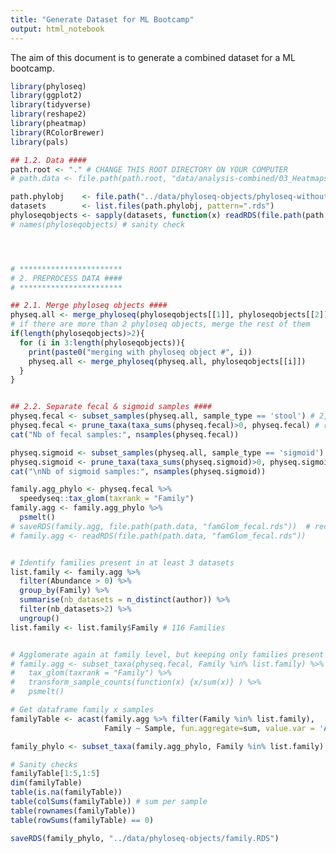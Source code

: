```yaml
---
title: "Generate Dataset for ML Bootcamp"
output: html_notebook
---
```


The aim of this document is to generate a combined dataset for a ML bootcamp.

```r
library(phyloseq)
library(ggplot2)
library(tidyverse)
library(reshape2)
library(pheatmap)
library(RColorBrewer)
library(pals)
```

```r
## 1.2. Data ####
path.root <- "." # CHANGE THIS ROOT DIRECTORY ON YOUR COMPUTER
# path.data <- file.path(path.root, "data/analysis-combined/03_Heatmaps")

path.phylobj    <- file.path("../data/phyloseq-objects/phyloseq-without-phylotree")
datasets        <- list.files(path.phylobj, pattern=".rds")
phyloseqobjects <- sapply(datasets, function(x) readRDS(file.path(path.phylobj, x)), USE.NAMES=T, simplify=F)
# names(phyloseqobjects) # sanity check




# ***********************
# 2. PREPROCESS DATA ####
# ***********************

## 2.1. Merge phyloseq objects ####
physeq.all <- merge_phyloseq(phyloseqobjects[[1]], phyloseqobjects[[2]]) # Merge first two phyloseq objects in the list
# if there are more than 2 phyloseq objects, merge the rest of them
if(length(phyloseqobjects)>2){
  for (i in 3:length(phyloseqobjects)){
    print(paste0("merging with phyloseq object #", i))
    physeq.all <- merge_phyloseq(physeq.all, phyloseqobjects[[i]])
  }
}


## 2.2. Separate fecal & sigmoid samples ####
physeq.fecal <- subset_samples(physeq.all, sample_type == 'stool') # 2,220 samples
physeq.fecal <- prune_taxa(taxa_sums(physeq.fecal)>0, physeq.fecal) # remove ASVs that are not present anymore
cat("Nb of fecal samples:", nsamples(physeq.fecal))

physeq.sigmoid <- subset_samples(physeq.all, sample_type == 'sigmoid') # 431 samples
physeq.sigmoid <- prune_taxa(taxa_sums(physeq.sigmoid)>0, physeq.sigmoid) # remove ASVs that are not present anymore
cat("\nNb of sigmoid samples:", nsamples(physeq.sigmoid))
```
```r
family.agg_phylo <- physeq.fecal %>%
  speedyseq::tax_glom(taxrank = "Family") 
family.agg <- family.agg_phylo %>%
  psmelt()
# saveRDS(family.agg, file.path(path.data, "famGlom_fecal.rds"))  # recommend to save it as takes a while to compute
# family.agg <- readRDS(file.path(path.data, "famGlom_fecal.rds"))


# Identify families present in at least 3 datasets
list.family <- family.agg %>%
  filter(Abundance > 0) %>%
  group_by(Family) %>%
  summarise(nb_datasets = n_distinct(author)) %>%
  filter(nb_datasets>2) %>%
  ungroup()
list.family <- list.family$Family # 116 Families


# Agglomerate again at family level, but keeping only families present in at least 3 datasets
# family.agg <- subset_taxa(physeq.fecal, Family %in% list.family) %>%
#   tax_glom(taxrank = "Family") %>%
#   transform_sample_counts(function(x) {x/sum(x)} ) %>%
#   psmelt()

# Get dataframe family x samples
familyTable <- acast(family.agg %>% filter(Family %in% list.family),
                     Family ~ Sample, fun.aggregate=sum, value.var = 'Abundance')

family_phylo <- subset_taxa(family.agg_phylo, Family %in% list.family)

# Sanity checks
familyTable[1:5,1:5]
dim(familyTable)
table(is.na(familyTable))
table(colSums(familyTable)) # sum per sample
table(rownames(familyTable))
table(rowSums(familyTable) == 0)

saveRDS(family_phylo, "../data/phyloseq-objects/family.RDS")
```



